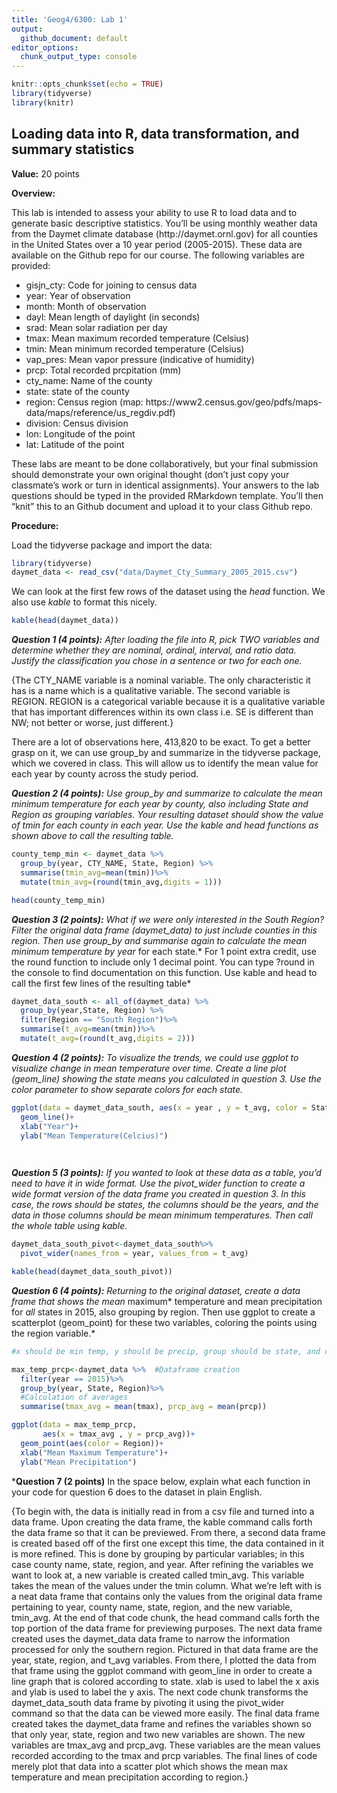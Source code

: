 ---
title: 'Geog4/6300: Lab 1'
output:
  github_document: default
editor_options: 
  chunk_output_type: console
---

```{r setup, include=FALSE}
knitr::opts_chunk$set(echo = TRUE)
library(tidyverse)
library(knitr)
```

## Loading data into R, data transformation, and summary statistics

**Value:** 20 points

**Overview:**

This lab is intended to assess your ability to use R to load data and to generate basic descriptive statistics. You'll be using monthly weather data from the Daymet climate database (http://daymet.ornl.gov) for all counties in the United States over a 10 year period (2005-2015). These data are available on the Github repo for our course. The following  variables are provided:

* gisjn_cty: Code for joining to census data
* year: Year of observation
* month: Month of observation
* dayl: Mean length of daylight (in seconds)
* srad: Mean solar radiation per day
* tmax: Mean maximum recorded temperature (Celsius)
* tmin: Mean minimum recorded temperature (Celsius)
* vap_pres: Mean vapor pressure (indicative of humidity)
* prcp: Total recorded prcpitation (mm)
* cty_name: Name of the county
* state: state of the county
* region: Census region (map: https://www2.census.gov/geo/pdfs/maps-data/maps/reference/us_regdiv.pdf)
* division: Census division
* lon: Longitude of the point
* lat: Latitude of the point

These labs are meant to be done collaboratively, but your final submission should demonstrate your own original thought (don’t just copy your classmate’s work or turn in identical assignments). Your answers to the lab questions should be typed in the provided RMarkdown template. You'll then "knit" this to an Github document and upload it to your class Github repo.

**Procedure:**

Load the tidyverse package and import the data: 

```{r message=FALSE}
library(tidyverse)
daymet_data <- read_csv("data/Daymet_Cty_Summary_2005_2015.csv")
```

We can look at the first few rows of the dataset using the *head* function. We also use *kable* to format this nicely.

```{r}
kable(head(daymet_data))
```

***Question 1 (4 points):** After loading the file into R, pick TWO variables and determine whether they are nominal, ordinal, interval, and ratio data. Justify the classification you chose in a sentence or two for each one.*

{The CTY_NAME variable is a nominal variable. The only characteristic it has is a name which is a qualitative variable. The second variable is REGION. REGION is a categorical variable because it is a qualitative variable that has important differences within its own class i.e. SE is different than NW; not better or worse, just different.}

There are a lot of observations here, 413,820 to be exact. To get a better grasp on it, we can use group_by and summarize in the tidyverse package, which we covered in class. This will allow us to identify the mean value for each year by county across the study period.

***Question 2 (4 points):** Use group_by and summarize to calculate the mean minimum temperature for each year by county, also including State and Region as grouping variables. Your resulting dataset should show the value of tmin for each county in each year. Use the kable and head functions as shown above to call the resulting table.*

```{r}
county_temp_min <- daymet_data %>%
  group_by(year, CTY_NAME, State, Region) %>%
  summarise(tmin_avg=mean(tmin))%>%
  mutate(tmin_avg=(round(tmin_avg,digits = 1)))

head(county_temp_min)
```

***Question 3 (2 points):** What if we were only interested in the South Region? Filter the original data frame (daymet_data) to just include counties in this region. Then use group_by and summarise again to calculate the mean minimum temperature by year *for each state.* For 1 point extra credit, use the round function to include only 1 decimal point. You can type ?round in the console to find documentation on this function. Use kable and head to call the first few lines of the resulting table*

```{r}
daymet_data_south <- all_of(daymet_data) %>%
  group_by(year,State, Region) %>%
  filter(Region == "South Region")%>%
  summarise(t_avg=mean(tmin))%>%
  mutate(t_avg=(round(t_avg,digits = 2)))
```


***Question 4 (2 points):** To visualize the trends, we could use ggplot to visualize change in mean temperature over time. Create a line plot (geom_line) showing the state means you calculated in question 3. Use the color parameter to show separate colors for each state.*

```{r}
ggplot(data = daymet_data_south, aes(x = year , y = t_avg, color = State ))+
  geom_line()+
  xlab("Year")+
  ylab("Mean Temperature(Celcius)")

  
```


***Question 5 (3 points):** If you wanted to look at these data as a table, you'd need to have it in wide format. Use the pivot_wider function to create a wide format version of the data frame you created in question 3. In this case, the rows should be states, the columns should be the years, and the data in those columns should be mean minimum temperatures. Then call the whole table using kable.*

```{r}
daymet_data_south_pivot<-daymet_data_south%>%
  pivot_wider(names_from = year, values_from = t_avg)

kable(head(daymet_data_south_pivot))
```


***Question 6 (4 points):** Returning to the original dataset, create a data frame that shows the mean *maximum* temperature and mean precipitation for *all* states in 2015, also grouping by region. Then use ggplot to create a scatterplot (geom_point) for these two variables, coloring the points using the region variable.*

```{r}
#x should be min temp, y should be precip, group should be state, and color should be region

max_temp_prcp<-daymet_data %>%  #Dataframe creation
  filter(year == 2015)%>%
  group_by(year, State, Region)%>%
  #Calculation of averages
  summarise(tmax_avg = mean(tmax), prcp_avg = mean(prcp))

ggplot(data = max_temp_prcp, 
       aes(x = tmax_avg , y = prcp_avg))+
  geom_point(aes(color = Region))+
  xlab("Mean Maximum Temperature")+
  ylab("Mean Precipitation")
```

***Question 7 (2 points)** In the space below, explain what each function in your code for question 6 does to the dataset in plain English. 

{To begin with, the data is initially read in from a csv file and turned into a data frame. Upon creating the data frame, the kable command calls forth the data frame so that it can be previewed. From there, a second data frame is created based off of the first one except this time, the data contained in it is more refined. This is done by grouping by particular variables; in this case county name, state, region, and year. After refining the variables we want to look at, a new variable is created called tmin_avg. This variable takes the mean of the values under the tmin column. What we're left with is a neat data frame that contains only the values from the original data frame pertaining to year, county name, state, region, and the new variable, tmin_avg. At the end of that code chunk, the head command calls forth the top portion of the data frame for previewing purposes. The next data frame created uses the daymet_data data frame to narrow the information processed for only the southern region. Pictured in that data frame are the year, state, region, and t_avg variables. From there, I plotted the data from that frame using the ggplot command with geom_line in order to create a line graph that is colored according to state. xlab is used to label the x axis and ylab is used to label the y axis. The next code chunk transforms the daymet_data_south data frame by pivoting it using the pivot_wider command so that the data can be viewed more easily. The final data frame created takes the daymet_data frame and refines the variables shown so that only year, state, region and two new variables are shown. The new variables are tmax_avg and prcp_avg. These variables are the mean values recorded according to the tmax and prcp variables. The final lines of code merely plot that data into a scatter plot which shows the mean max temperature and mean precipitation according to region.}
